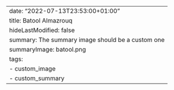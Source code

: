 ---
date: "2022-07-13T23:53:00+01:00"
title: Batool Almazrouq
hideLastModified: false
summary: The summary image should be a custom one
summaryImage: batool.png
tags:
- custom_image
- custom_summary
---